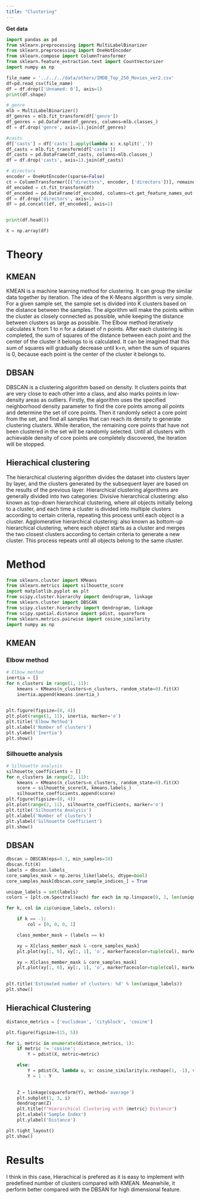 ```yaml
---
title: "Clustering"
---
```


**Get data**
```python
import pandas as pd
from sklearn.preprocessing import MultiLabelBinarizer
from sklearn.preprocessing import OneHotEncoder
from sklearn.compose import ColumnTransformer
from sklearn.feature_extraction.text import CountVectorizer
import numpy as np

file_name = '../../../data/others/IMDB_Top_250_Movies_ver2.csv'
df=pd.read_csv(file_name)  
df = df.drop(['Unnamed: 0'], axis=1)
print(df.shape)

# genre
mlb = MultiLabelBinarizer()
df_genres = mlb.fit_transform(df['genre'])
df_genres = pd.DataFrame(df_genres, columns=mlb.classes_)
df = df.drop('genre', axis=1).join(df_genres)

#casts
df['casts'] = df['casts'].apply(lambda x: x.split(','))
df_casts = mlb.fit_transform(df['casts'])
df_casts = pd.DataFrame(df_casts, columns=mlb.classes_)
df = df.drop('casts', axis=1).join(df_casts)

# directors
encoder = OneHotEncoder(sparse=False)
ct = ColumnTransformer([("directors", encoder, ['directors'])], remainder='passthrough')
df_encoded = ct.fit_transform(df)
df_encoded = pd.DataFrame(df_encoded, columns=ct.get_feature_names_out())
df = df.drop('directors', axis=1)
df = pd.concat([df, df_encoded], axis=1)


print(df.head())

X = np.array(df)

```


# Theory

## KMEAN
KMEAN is a machine learning method for clustering. It can group the similar data together by iteration.
The idea of the K-Means algorithm is very simple. For a given sample set, the sample set is divided into K clusters based on the distance between the samples. The algorithm will make the points within the cluster as closely connected as possible, while keeping the distance between clusters as large as possible. The Elbow method iteratively calculates k from 1 to n for a dataset of n points. After each clustering is completed, the sum of squares of the distance between each point and the center of the cluster it belongs to is calculated. It can be imagined that this sum of squares will gradually decrease until k=n, when the sum of squares is 0, because each point is the center of the cluster it belongs to.

## DBSAN
DBSCAN is a clustering algorithm based on density. It clusters points that are very close to each other into a class, and also marks points in low-density areas as outliers. Firstly, the algorithm uses the specified neighborhood density parameter to find the core points among all points and determine the set of core points. Then it randomly select a core point from the set, and find all samples that can reach its density to generate clustering clusters. While iteration, the remaining core points that have not been clustered in the set will be randomly selected. Until all clusters with achievable density of core points are completely discovered, the iteration will be stopped.

## Hierachical clustering
The hierarchical clustering algorithm divides the dataset into clusters layer by layer, and the clusters generated by the subsequent layer are based on the results of the previous layer. Hierarchical clustering algorithms are generally divided into two categories:
Divisive hierarchical clustering: also known as top-down hierarchical clustering, where all objects initially belong to a cluster, and each time a cluster is divided into multiple clusters according to certain criteria, repeating this process until each object is a cluster.
Agglomerative hierarchical clustering: also known as bottom-up hierarchical clustering, where each object starts as a cluster and merges the two closest clusters according to certain criteria to generate a new cluster. This process repeats until all objects belong to the same cluster.

# Method

```python
from sklearn.cluster import KMeans
from sklearn.metrics import silhouette_score
import matplotlib.pyplot as plt
from scipy.cluster.hierarchy import dendrogram, linkage
from sklearn.cluster import DBSCAN
from scipy.cluster.hierarchy import dendrogram, linkage
from scipy.spatial.distance import pdist, squareform
from sklearn.metrics.pairwise import cosine_similarity
import numpy as np

```

## KMEAN
### Elbow method
```python
# Elbow method
inertia = []
for n_clusters in range(1, 11):
    kmeans = KMeans(n_clusters=n_clusters, random_state=0).fit(X)
    inertia.append(kmeans.inertia_)

 
plt.figure(figsize=(8, 4))
plt.plot(range(1, 11), inertia, marker='o')
plt.title('Elbow Method')
plt.xlabel('Number of clusters')
plt.ylabel('Inertia')
plt.show()
```

### Silhouette analysis
```python
# Silhouette analysis
silhouette_coefficients = []
for n_clusters in range(2, 11):
    kmeans = KMeans(n_clusters=n_clusters, random_state=0).fit(X)
    score = silhouette_score(X, kmeans.labels_)
    silhouette_coefficients.append(score)
plt.figure(figsize=(8, 4))
plt.plot(range(2, 11), silhouette_coefficients, marker='o')
plt.title('Silhouette Analysis')
plt.xlabel('Number of clusters')
plt.ylabel('Silhouette Coefficient')
plt.show()
```

## DBSAN
```python
dbscan = DBSCAN(eps=0.1, min_samples=10)
dbscan.fit(X)
labels = dbscan.labels_
core_samples_mask = np.zeros_like(labels, dtype=bool)
core_samples_mask[dbscan.core_sample_indices_] = True

unique_labels = set(labels)
colors = [plt.cm.Spectral(each) for each in np.linspace(0, 1, len(unique_labels))]

for k, col in zip(unique_labels, colors):

    if k == -1:
        col = [0, 0, 0, 1]

    class_member_mask = (labels == k)

    xy = X[class_member_mask & ~core_samples_mask]
    plt.plot(xy[:, 0], xy[:, 1], 'o', markerfacecolor=tuple(col), markeredgecolor='k', markersize=6)

    xy = X[class_member_mask & core_samples_mask]
    plt.plot(xy[:, 0], xy[:, 1], 'o', markerfacecolor=tuple(col), markeredgecolor='k', markersize=14)

 
plt.title('Estimated number of clusters: %d' % len(unique_labels))
plt.show()

```

## Hierachical Clustering

```python
distance_metrics = ['euclidean', 'cityblock', 'cosine']

plt.figure(figsize=(15, 5))

for i, metric in enumerate(distance_metrics, 1):
    if metric != 'cosine':
        Y = pdist(X, metric=metric)

    else:
        Y = pdist(X, lambda u, v: cosine_similarity(u.reshape(1, -1), v.reshape(1, -1))[0, 0])
        Y = 1 - Y  

 
    Z = linkage(squareform(Y), method='average') 
    plt.subplot(1, 3, i)
    dendrogram(Z)
    plt.title(f"Hierarchical Clustering with {metric} Distance")
    plt.xlabel('Sample Index')
    plt.ylabel('Distance')

plt.tight_layout()
plt.show()
```

# Results
I think in this case, Hierachical is prefered as it is easy to implement with predefined number of clusters compared with KMEAN. Meanwhile, it perform better compared with the DBSAN for high dimensional feature.